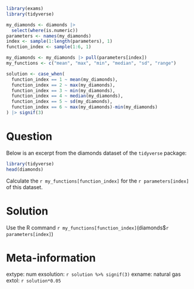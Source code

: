 ```r
library(exams)
library(tidyverse)

my_diamonds <- diamonds |> 
  select(where(is.numeric))
parameters <- names(my_diamonds)
index <- sample(1:length(parameters), 1)
function_index <- sample(1:6, 1)

my_diamonds <- my_diamonds |> pull(parameters[index])
my_functions <- c("mean", "max", "min", "median", "sd", "range")

solution <- case_when(
  function_index == 1 ~ mean(my_diamonds),
  function_index == 2 ~ max(my_diamonds),
  function_index == 3 ~ min(my_diamonds),
  function_index == 4 ~ median(my_diamonds),
  function_index == 5 ~ sd(my_diamonds),
  function_index == 6 ~ max(my_diamonds)-min(my_diamonds)
) |> signif(3)


```


Question
========
Below is an excerpt from the diamonds dataset of the `tidyverse` package:

```r
library(tidyverse)
head(diamonds)
```

Calculate the `r my_functions[function_index]` for the `r parameters[index]` of this dataset.


Solution
========
Use the R command `r my_functions[function_index]`(diamonds$`r parameters[index]`)



Meta-information
================
extype: num
exsolution: `r solution %>% signif(3)`
exname: natural gas
extol: `r solution*0.05`
